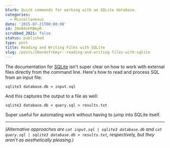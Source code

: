 ```yaml
---
blurb: Quick commands for working with an SQLite database.
categories:
  - Miscellaneous
date: '2015-07-21T00:00:00'
id: 20eN4oFRBmyR
scrubbed_2021: false
status: published
type: post
title: Reading and Writing Files with SQLite
slug: /posts/20en4ofrbmyr--reading-and-writing-files-with-sqlite
---
```


The documentation for [SQLite](https://www.sqlite.org/) isn't super clear on how to work with external files directly from the command line. Here's how to read and process SQL from an input file:

    sqlite3 database.db < input.sql

And this captures the output to a file as well:

    sqlite3 database.db < query.sql > results.txt

Super useful for automating work without having to jump into SQLite itself.


---


_(Alternative approaches are `cat input.sql | sqlite3 database.db` and `cat query.sql | sqlite3 database.db > results.txt`, respectively, but they aren't as aesthetically pleasing.)_

